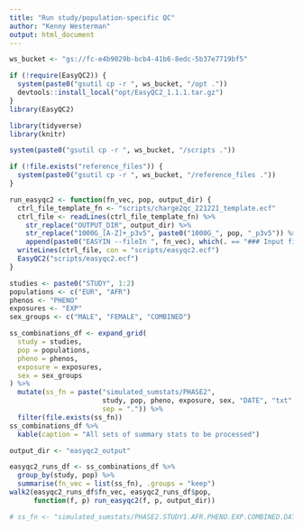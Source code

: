 ```yaml
---
title: "Run study/population-specific QC"
author: "Kenny Westerman"
output: html_document
---
```


```r
ws_bucket <- "gs://fc-e4b9029b-bcb4-41b6-8edc-5b37e7719bf5"

if (!require(EasyQC2)) {
  system(paste0("gsutil cp -r ", ws_bucket, "/opt ."))
  devtools::install_local("opt/EasyQC2_1.1.1.tar.gz")
}
library(EasyQC2)

library(tidyverse)
library(knitr)
```

```r
system(paste0("gsutil cp -r ", ws_bucket, "/scripts ."))

if (!file.exists("reference_files")) {
  system(paste0("gsutil cp -r ", ws_bucket, "/reference_files ."))
}

run_easyqc2 <- function(fn_vec, pop, output_dir) {
  ctrl_file_template_fn <- "scripts/charge2qc_221221_template.ecf"
  ctrl_file <- readLines(ctrl_file_template_fn) %>%
    str_replace("OUTPUT_DIR", output_dir) %>%
    str_replace("1000G_[A-Z]+_p3v5", paste0("1000G_", pop, "_p3v5")) %>%
    append(paste0("EASYIN --fileIn ", fn_vec), which(. == "### Input files:"))
  writeLines(ctrl_file, con = "scripts/easyqc2.ecf")
  EasyQC2("scripts/easyqc2.ecf")
}
```

```r
studies <- paste0("STUDY", 1:2)
populations <- c("EUR", "AFR")
phenos <- "PHENO"
exposures <- "EXP"
sex_groups <- c("MALE", "FEMALE", "COMBINED")

ss_combinations_df <- expand_grid(
  study = studies,
  pop = populations,
  pheno = phenos,
  exposure = exposures,
  sex = sex_groups
) %>%
  mutate(ss_fn = paste("simulated_sumstats/PHASE2", 
                       study, pop, pheno, exposure, sex, "DATE", "txt", 
                       sep = ".")) %>%
  filter(file.exists(ss_fn))
ss_combinations_df %>%
  kable(caption = "All sets of summary stats to be processed")
```

```r
output_dir <- "easyqc2_output"

easyqc2_runs_df <- ss_combinations_df %>%
  group_by(study, pop) %>%
  summarise(fn_vec = list(ss_fn), .groups = "keep")
walk2(easyqc2_runs_df$fn_vec, easyqc2_runs_df$pop,
      function(f, p) run_easyqc2(f, p, output_dir))

# ss_fn <- "simulated_sumstats/PHASE2.STUDY1.AFR.PHENO.EXP.COMBINED.DATE.txt"
```
